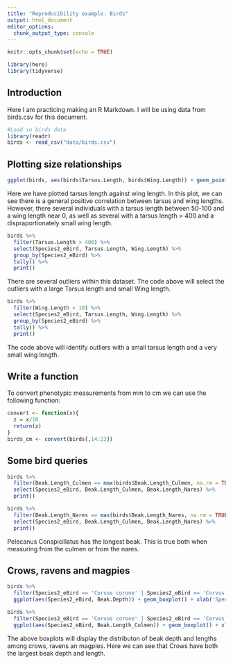 ```yaml
---
title: "Reproducibility example: Birds"
output: html_document
editor_options: 
  chunk_output_type: console
---
```


```r
knitr::opts_chunk$set(echo = TRUE)

library(here)
library(tidyverse)
```

## Introduction

Here I am practicing making an R Markdown. I will be using data from birds.csv for this document.

```r
#Load in birds data
library(readr)
birds <- read_csv("data/birds.csv")
```

## Plotting size relationships

```r
ggplot(birds, aes(birds$Tarsus.Length, birds$Wing.Length)) + geom_point() + xlab('Tarsus Length') + ylab('Wing Length')
```

Here we have plotted tarsus length against wing length. In this plot, we can see there is a general positive correlation between tarsus and wing lengths. However, there several individuals with a tarsus length between 50-100 and a wing length near 0, as well as several with a tarsus length > 400 and a dispraportionately small wing length.

```r
birds %>%
  filter(Tarsus.Length > 400) %>%
  select(Species2_eBird, Tarsus.Length, Wing.Length) %>%
  group_by(Species2_eBird) %>%
  tally() %>%
  print()
```
There are several outliers within this dataset. The code above will select the outliers with a large Tarsus length and small Wing length.

```r
birds %>%
  filter(Wing.Length < 10) %>%
  select(Species2_eBird, Tarsus.Length, Wing.Length) %>%
  group_by(Species2_eBird) %>%
  tally() %>%
  print()
```
The code above will identify outliers with a small tarsus length and a very small wing length.


## Write a function

To convert phenotypic measurements from mm to cm we can use the following function:
```r
convert <- function(x){
  z = x/10
  return(z)
}
birds_cm <- convert(birds[,14:23])
```


## Some bird queries

```r
birds %>%
  filter(Beak.Length_Culmen == max(birds$Beak.Length_Culmen, na.rm = TRUE)) %>%
  select(Species2_eBird, Beak.Length_Culmen, Beak.Length_Nares) %>%
  print()
```

```r
birds %>%
  filter(Beak.Length_Nares == max(birds$Beak.Length_Nares, na.rm = TRUE)) %>%
  select(Species2_eBird, Beak.Length_Culmen, Beak.Length_Nares) %>%
  print()
```

Pelecanus Conspicillatus has the longest beak. This is true both when measuring from the culmen or from the nares.

## Crows, ravens and magpies

```r
birds %>%
  filter(Species2_eBird == 'Corvus corone' | Species2_eBird == 'Corvus corax' | Species2_eBird == 'Pica pica') %>%
  ggplot(aes(Species2_eBird, Beak.Depth)) + geom_boxplot() + xlab('Species') + ylab('Beak Depth')
```

```r
birds %>%
  filter(Species2_eBird == 'Corvus corone' | Species2_eBird == 'Corvus corax' | Species2_eBird == 'Pica pica') %>%
  ggplot(aes(Species2_eBird, Beak.Length_Culmen)) + geom_boxplot() + xlab('Species') + ylab('Beak Length')
```

The above boxplots will display the distributon of beak depth and lengths among crows, ravens an magpies. Here we can see that Crows have both the largest beak depth and length.